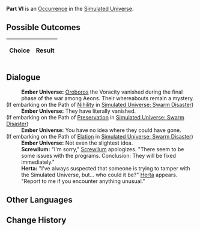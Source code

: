 {{Simulated Universe Event Infobox
|title         = Part VI
|image         = 3.png
|type          =
|domains_su    = 
|domains_ext   = 
|domains_swarm = 
|domains_gng   = 
|requirements  =
|prev          = 
|next          = 
|indexRewards  =
|characters    = Herta;Oroboros;Screwllum
}}
'''Part VI''' is an [[Simulated Universe/Occurrence|Occurrence]] in the [[Simulated Universe]].

==Possible Outcomes==
{| class="article-table"
!Choice
!Result

|}

<!--
==Gameplay Notes==

-->
==Dialogue==
{{Dialogue Start}}
:'''Ember Universe:''' [[Oroboros]] the Voracity vanished during the final phase of the war among Aeons. Their whereabouts remain a mystery.
;(If embarking on the Path of [[Simulated Universe/Paths#Nihility|Nihility]] in [[Simulated Universe: Swarm Disaster]])
:{{SU Special Dialogue|Nihility|And?|You're still listening.}}
:'''Ember Universe:''' They have literally vanished.
;(If embarking on the Path of [[Simulated Universe/Paths#Preservation|Preservation]] in [[Simulated Universe: Swarm Disaster]])
:{{SU Special Dialogue|Preservation|Isn't it dead?|You are suspicious.}}
:'''Ember Universe:''' You have no idea where they could have gone.
;(If embarking on the Path of [[Simulated Universe/Paths#Elation|Elation]] in [[Simulated Universe: Swarm Disaster]])
:{{SU Special Dialogue|Elation|Do I really not know?|You are suspicious.}}
:'''Ember Universe:''' Not even the slightest idea.
:'''Screwllum:''' "I'm sorry," [[Screwllum]] apologizes. "There seem to be some issues with the programs. Conclusion: They will be fixed immediately."
:'''Herta:''' "I've always suspected that someone is trying to tamper with the Simulated Universe, but... who could it be?" [[Herta]] appears. "Report to me if you encounter anything unusual."
{{Dialogue End}}

==Other Languages==
{{Other Languages
|en   = Part VI
|zhs  = 其六
|zht  = 其六
|ja   = その6
|ko   = VI
|es   = Parte VI
|fr   = Partie&nbsp;VI
|ru   = VI
|th   = ตอน 6
|vi   = Phần 6
|de   = Teil 6
|id   = Bagian VI
|pt   = Parte VI
}}

==Change History==
{{Change History|<!--unknown-->}}
